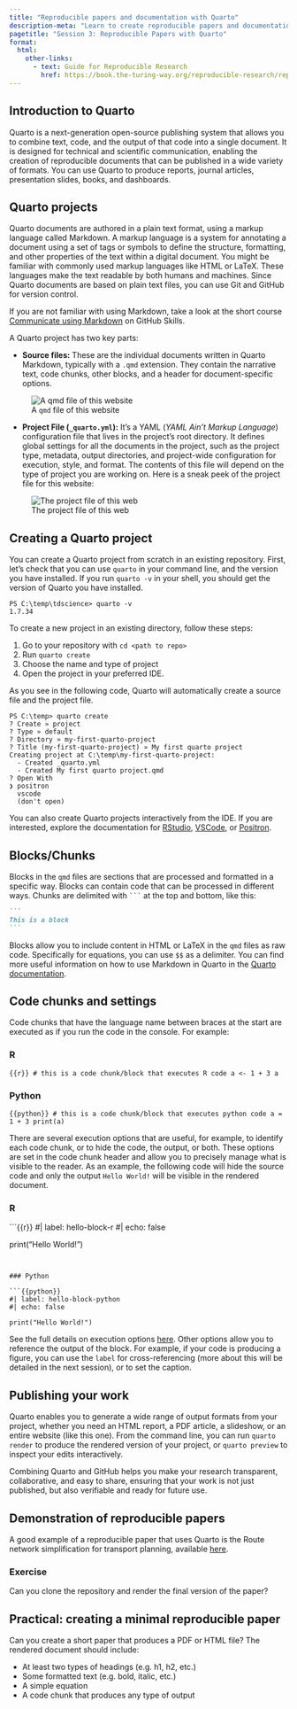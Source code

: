 ```yaml
---
title: "Reproducible papers and documentation with Quarto"
description-meta: "Learn to create reproducible papers and documentation using Quarto, including Markdown, LaTeX, and publishing."
pagetitle: "Session 3: Reproducible Papers with Quarto"
format:
  html:
    other-links:
      - text: Guide for Reproducible Research
        href: https://book.the-turing-way.org/reproducible-research/reproducible-research
---
```


## Introduction to Quarto

Quarto is a next-generation open-source publishing system that allows you to combine text, code, and the output of that code into a single document. It is designed for technical and scientific communication, enabling the creation of reproducible documents that can be published in a wide variety of formats. You can use Quarto to produce reports, journal articles, presentation slides, books, and dashboards.

## Quarto projects

Quarto documents are authored in a plain text format, using a markup language called Markdown. A markup language is a system for annotating a document using a set of tags or symbols to define the structure, formatting, and other properties of the text within a digital document. You might be familiar with commonly used markup languages like HTML or LaTeX. These languages make the text readable by both humans and machines. Since Quarto documents are based on plain text files, you can use Git and GitHub for version control.

::: callout-tip
If you are not familiar with using Markdown, take a look at the short course [Communicate using Markdown](https://github.com/skills/communicate-using-markdown) on GitHub Skills.
:::

A Quarto project has two key parts:

- **Source files:** These are the individual documents written in Quarto Markdown, typically with a `.qmd` extension. They contain the narrative text, code chunks, other blocks, and a header for document-specific options.

![A `qmd` file of this website](images/qmd_file.png){fig-align="center"}

- **Project File (`_quarto.yml`):** It's a YAML (*YAML Ain't Markup Language*) configuration file that lives in the project's root directory. It defines global settings for all the documents in the project, such as the project type, metadata, output directories, and project-wide configuration for execution, style, and format. The contents of this file will depend on the type of project you are working on. Here is a sneak peek of the project file for this website:

![The project file of this web](images/yml_file.png){fig-align="center"}

## Creating a Quarto project

You can create a Quarto project from scratch in an existing repository. First, let's check that you can use `quarto` in your command line, and the version you have installed. If you run `quarto -v` in your shell, you should get the version of Quarto you have installed.

```
PS C:\temp\tdscience> quarto -v
1.7.34
```

To create a new project in an existing directory, follow these steps:

1. Go to your repository with `cd <path to repo>`
2. Run `quarto create`
3. Choose the name and type of project
4. Open the project in your preferred IDE.

As you see in the following code, Quarto will automatically create a source file and the project file.

```
PS C:\temp> quarto create
? Create » project
? Type » default
? Directory » my-first-quarto-project
? Title (my-first-quarto-project) » My first quarto project
Creating project at C:\temp\my-first-quarto-project:
  - Created _quarto.yml
  - Created My first quarto project.qmd
? Open With
❯ positron
  vscode
  (don't open)
```

You can also create Quarto projects interactively from the IDE. If you are interested, explore the documentation for [RStudio](https://quarto.org/docs/tools/rstudio.html), [VSCode](https://quarto.org/docs/tools/vscode/index.html), or [Positron](https://quarto.org/docs/tools/positron/).

## Blocks/Chunks

Blocks in the `qmd` files are sections that are processed and formatted in a specific way. Blocks can contain code that can be processed in different ways. Chunks are delimited with ```` ``` ```` at the top and bottom, like this:

````markdown
```
This is a block
```
````

Blocks allow you to include content in HTML or LaTeX in the `qmd` files as raw code. Specifically for equations, you can use `$$` as a delimiter. You can find more useful information on how to use Markdown in Quarto in the [Quarto documentation](https://quarto.org/docs/authoring/markdown-basics.html#raw-content).

## Code chunks and settings

Code chunks that have the language name between braces at the start are executed as if you run the code in the console. For example:

::: panel-tabset

### R

```{{r}}
# this is a code chunk/block that executes R code
a <- 1 + 3
a
```


### Python

```{{python}}
# this is a code chunk/block that executes python code
a = 1 + 3
print(a)
```

:::

There are several execution options that are useful, for example, to identify each code chunk, or to hide the code, the output, or both. These options are set in the code chunk header and allow you to precisely manage what is visible to the reader. As an example, the following code will hide the source code and only the output `Hello World!` will be visible in the rendered document.

::: panel-tabset

### R

```{{r}}
#| label: hello-block-r
#| echo: false

print("Hello World!")
```


### Python

```{{python}}
#| label: hello-block-python
#| echo: false

print("Hello World!")
```

:::

See the full details on execution options [here](https://quarto.org/docs/computations/execution-options.html). Other options allow you to reference the output of the block. For example, if your code is producing a figure, you can use the `label` for cross-referencing (more about this will be detailed in the next session), or to set the caption.

## Publishing your work

Quarto enables you to generate a wide range of output formats from your project, whether you need an HTML report, a PDF article, a slideshow, or an entire website (like this one). From the command line, you can run `quarto render` to produce the rendered version of your project, or `quarto preview` to inspect your edits interactively.

Combining Quarto and GitHub helps you make your research transparent, collaborative, and easy to share, ensuring that your work is not just published, but also verifiable and ready for future use.

## Demonstration of reproducible papers

A good example of a reproducible paper that uses Quarto is the Route network simplification for transport planning, available [here](https://github.com/nptscot/networkmerge).

### Exercise

Can you clone the repository and render the final version of the paper?

## Practical: creating a minimal reproducible paper

Can you create a short paper that produces a PDF or HTML file? The rendered document should include:

- At least two types of headings (e.g. h1, h2, etc.)
- Some formatted text (e.g. bold, italic, etc.)
- A simple equation
- A code chunk that produces any type of output

